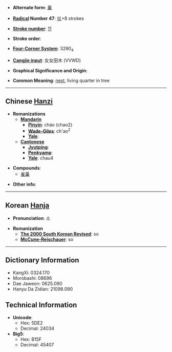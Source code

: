 * '''Alternate form''': [[巣]]

* '''[[Wiktionary:Chinese radical index| Radical]] Number 47''': [[Wiktionary:Chinese radical index 巛|巛]]+8 strokes

* '''[[Wiktionary:Chinese total strokes index|Stroke number]]''': [[Wiktionary:Chinese total strokes index 11|11]]

* '''Stroke order''': 

* '''[[Wiktionary:Chinese four corner index|Four-Corner System]]''': 3290<sub>4</sub>

* '''[[Wiktionary:Chinese Cangjie index|Cangjie input]]''': 女女田木 (VVWD)

* '''Graphical Significance and Origin''': 

* '''Common Meaning''': [[nest]], living quarter in tree

----

== Chinese [[Hanzi]] ==

* '''Romanizations'''
** '''[[Mandarin]]'''
*** '''[[Pinyin]]''': cháo (chao2)
*** '''[[Wade-Giles]]''': ch'ao<sup>2</sup>
*** '''[[Yale]]''': 
** '''[[Cantonese]]'''
*** '''[[Jyutping]]''':
*** '''[[Penkyamp]]''': 
*** '''[[Yale]]''': chau4

* '''Compounds''':
** [[雀巢]]

* '''Other info''': 

----

== Korean [[Hanja]] ==

* '''Pronunciation''': 소

* '''Romanization'''
** '''[[The 2000 South Korean Revised Romanization|The 2000 South Korean Revised]]''': so
** '''[[McCune-Reischauer]]''': so

----

== Dictionary Information ==

* KangXi: 0324.170
* Morobashi: 08696
* Dae Jaweon: 0625.090
* Hanyu Da Zidian: 21098.090

== Technical Information ==

* '''Unicode''':
** Hex: 5DE2
** Decimal: 24034
* '''Big5''':
** Hex: B15F
** Decimal: 45407